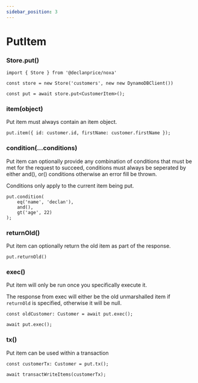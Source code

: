 ```yaml
---
sidebar_position: 3
---
```


# PutItem

### Store.put()

```tsx
import { Store } from '@declanprice/noxa'

const store = new Store('customers', new new DynamoDBClient())

const put = await store.put<CustomerItem>();
```

### item(object)

Put item must always contain an item object.

```tsx
put.item({ id: customer.id, firstName: customer.firstName });
```

### condition(...conditions)

Put item can optionally provide any combination of conditions that must be met for the request to succeed, conditions must always be seperated by either and(), or() conditions otherwise an error fill be thrown.

Conditions only apply to the current item being put.

```tsx
put.condition(
    eq('name', 'declan'),
    and(),
    gt('age', 22)
);
```

### returnOld()

Put item can optionally return the old item as part of the response.

```tsx
put.returnOld()
```

### exec()

Put item will only be run once you specifically execute it.

The response from exec will either be the old unmarshalled item if `returnOld` is specified, otherwise it will be null.

```tsx
const oldCustomer: Customer = await put.exec();

await put.exec();
```

### tx()

Put item can be used within a transaction

```tsx
const customerTx: Customer = put.tx();

await transactWriteItems(customerTx);
```
